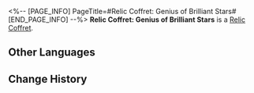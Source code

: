 <%-- [PAGE_INFO]
PageTitle=#Relic Coffret: Genius of Brilliant Stars#
[END_PAGE_INFO] --%>
{{Item Infobox
|id          = 71007
|image       = Item Relic Coffret- Genius of Brilliant Stars.png
|type        = Relic Coffret
|invCategory = Valuables
|rarity      = 5
|effect      = 
|description = A device used to collect and restore the Lightdust in the Fragmentum to its original form. Use this to obtain a random 5-star relic from the Genius of Brilliant Stars set.
}}
{{Description|You never know what's in the box until you open it.<br /><br />''"So it's essentially like buying a lottery ticket?"<br />"At least we don't need to worry about finding a cat that is both dead and alive."''}}
'''Relic Coffret: Genius of Brilliant Stars''' is a [[Relic Coffret]].

==Other Languages==
{{Other Languages
|en   = Relic Coffret: Genius of Brilliant Stars
|zhs  = 遗器铸盒：繁星璀璨的天才
|zht  = 遺器鑄盒：繁星璀璨的天才
|ja   = 遺物ボックス：星の如く輝く天才
|ko   = 유물 주조함: 별처럼 빛나는 천재
|es   = Cofre de artefactos: Genio de las estrellas relucientes
|fr   = Coffret à relique : Génies des étoiles
|ru   = Сундук с Реликвиями: Гений бриллиантовых звёзд
|th   = กล่องรีลิกส์: Genius of Brilliant Stars
|vi   = Hộp Đúc Di Vật: Thiên Tài Xuất Chúng
|de   = Reliktkästchen: Genie der strahlenden Sterne
|id   = Relic Coffret: Genius of Brilliant Stars
|pt   = Cofre de Relíquia: Gênio das Estrelas Brilhantes
}}

==Change History==
{{Change History|1.0}}